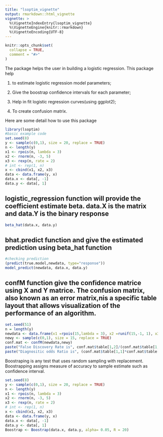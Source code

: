 ```yaml
---
title: "lsoptim_vignette"
output: rmarkdown::html_vignette
vignette: >
  %\VignetteIndexEntry{lsoptim_vignette}
  %\VignetteEngine{knitr::rmarkdown}
  %\VignetteEncoding{UTF-8}
---
```



```r
knitr::opts_chunk$set(
  collapse = TRUE,
  comment = "#>"
)
```

The package helps the user  in building a logistic regression. This package help 

1) to estimate logistic regression model parameters; 

3) Give the boostrap confidence intervals for each parameter; 

3) Help in fit logistic regression curves(using ggplot2); 

4) To create confusion matrix. 

Here are some detail how to use this package 


```r
library(lsoptim)
#basic example code
set.seed(8)
y <- sample(c(0,1), size = 20, replace = TRUE)
n <- length(y)
x1 <- rpois(n, lambda = 3)
x2 <- rnorm(n, -3, 5)
x3 <- rexp(n, rate = 2)
# int <- rep(1, n)
x <- cbind(x1, x2, x3)
data <- data.frame(y, x)
data.x <- data[, -1]
data.y <- data[, 1]

```

## logistic_regression function will provide the coefficient estimate beta. data.X is the matrix and data.Y is the binary response 
```r
beta_hat(data.x, data.y)
```

## bhat.predict function and give the  estimated prediction using beta_hat function
```r
#checking prediction
(predict(true.model,newdata, type="response"))
model_predict(newdata, data.x, data.y)
```
## confM  function  give the confidence matrice using X and Y matrice. The confusion matrix, also known as an error matrix,nis a specific table layout that allows visualization of the performance of an algorithm.

```r
set.seed(51)
n = length(y)
newdata <- data.frame(x1 =rpois(15,lambda = 3), x2 =runif(15,-1, 1), x3 = rexp(15, rate= 5) )
newy <- sample(c(0,1), size = 15, replace = TRUE)
conf.mat <- confM(newdata,newy)
paste("False Discovery Rate is", conf.mat$table[1,2]/(conf.mat$table[1,1] + conf.mat$table[1,2]))
paste("Diagnositic odds Ratio is", (conf.mat$table[1,1]*conf.mat$table[2,2])/(conf.mat$table[1,2]*conf.mat$table[2,1]))
```

Boostraping is any test that uses random sampling with replacement. Boostrapping assigns measure of accuracy to sample estimate such as confidence interval.
```r
set.seed(8)
y <- sample(c(0,1), size = 20, replace = TRUE)
n <- length(y)
x1 <- rpois(n, lambda = 3)
x2 <- rnorm(n, -3, 5)
x3 <- rexp(n, rate = 2)
# int <- rep(1, n)
x <- cbind(x1, x2, x3)
data <- data.frame(y, x)
data.x <- data[, -1]
data.y <- data[, 1]
Boostrap <- Boostrap(data.x, data.y, alpha= 0.05, R = 20)
```
